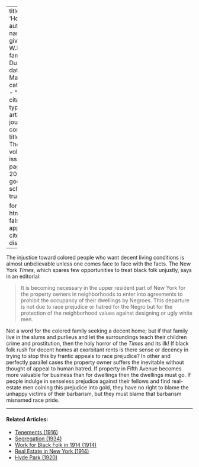 
---
title: 'Homes'
author:
  - name:
      given: W.E.B.
      family: Du Bois
date: Mar. 1912
categories: 
  - ""
citation: 
  type: article-journal
  container-title: The Crisis
  volume: 3
  issue: 5
  page: 200-201
google-scholar: true

format:
  html:
    toc: false
    appendix-cite-as: display
---


The injustice toward colored people who want decent living conditions is almost unbelievable unless one comes face to face with the facts. The New York *Times*, which spares few opportunities to treat black folk unjustly, says in an editorial:



> It is becoming necessary in the upper resident part of New York for the property owners in neighborhoods to enter into agreements to prohibit the occupancy of their dwellings by Negroes. This departure is not due to race prejudice or hatred for the Negro but for the protection of the neighborhood values against designing or ugly white men.

Not a word for the colored family seeking a decent home; but if that family live in the slums and purlieus and let the surroundings teach their children crime and prostitution, then the holy horror of the *Times* and its ilk! If black folk rush for decent homes at exorbitant rents is there sense or decency in trying to stop this by frantic appeals to race prejudice? In other and perfectly parallel cases the property owner suffers the inevi­table without thought of appeal to human hatred. If property in Fifth Avenue becomes more valuable for business than for dwellings then the dwellings must go. If people indulge in senseless prejudice against their fellows and find real-estate men coining this prejudice into gold, they have no right to blame the unhappy victims of their barbarism, but they must blame that barbarism misnamed race pride.

<!-- Similar articles start here -->

<hr>
#### Related Articles:

* [Tenements (1916)](/Volumes/12/02/tenements.html)
* [Segregation (1934)](/Volumes/41/01/segregation.html)
* [Work for Black Folk in 1914 (1914)](/Volumes/07/04/work_for_black_folk.html)
* [Real Estate in New York (1914)](/Volumes/08/03/real_estate_in_new_york.html)
* [Hyde Park (1920)](/Volumes/19/06/hyde_park.html)

<!-- Similar articles end here -->
